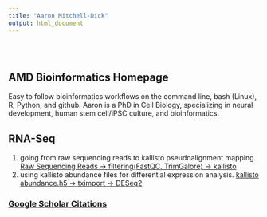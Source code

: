 ---
title: "Aaron Mitchell-Dick"
output: html_document
---

<style type="text/css">
.title {
  display: none;
}

#getting-started img {
  margin-right: 10px;
}

</style>

<div class="row" style="padding-top: 30px;">
<div class="col-sm-6">

# **AMD Bioinformatics Homepage**

Easy to follow bioinformatics workflows on the command line, bash (Linux), R, Python, and github.  Aaron is a PhD in Cell Biology, specializing in neural development, human stem cell/iPSC culture, and bioinformatics.

## RNA-Seq

1. going from raw sequencing reads to kallisto pseudoalignment mapping.
    [Raw Sequencing Reads -> filtering(FastQC, TrimGalore) -> kallisto]()
2. using kallisto abundance files for differential expression analysis.
    [kallisto abundance.h5 -> tximport -> DESeq2]()

</div>
<div class="col-sm-6">

### [Google Scholar Citations](https://crumplab.github.io)


</a>
</div>
